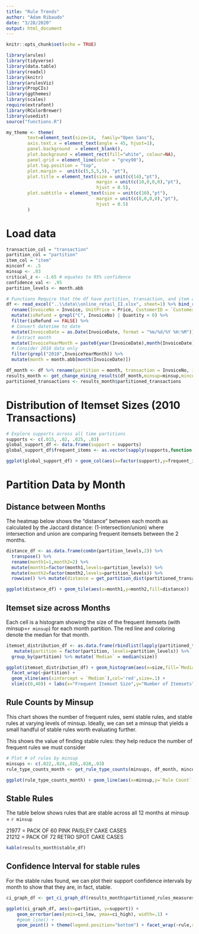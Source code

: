 ```yaml
---
title: "Rule Trends"
author: "Adam Ribaudo"
date: "3/28/2020"
output: html_document
---
```


```r
knitr::opts_chunk$set(echo = TRUE)

library(arules)
library(tidyverse)
library(data.table)
library(readxl)
library(knitr)
library(arulesViz)
library(PropCIs)
library(ggthemes)
library(scales)
require(extrafont)
library(RColorBrewer)
library(usedist)
source("functions.R")

my_theme <- theme(
        text=element_text(size=14,  family="Open Sans"),
        axis.text.x = element_text(angle = 45, hjust=1),
        panel.background  = element_blank(),
        plot.background = element_rect(fill="white", colour=NA),
        panel.grid = element_line(color = "grey90"),
        plot.tag.position = "top",
        plot.margin =  unit(c(5,5,5,5), "pt"),
        plot.title = element_text(size = unit(c(14),"pt"),
                                  margin = unit(c(10,0,0,0),"pt"),
                                  hjust = 0.5),
        plot.subtitle = element_text(size = unit(c(10),"pt"),
                                  margin = unit(c(8,0,0,0),"pt"),
                                  hjust = 0.5)
        ) 
```

# Load data

```r
transaction_col = "transaction"
partition_col = "partition"
item_col = "item"
minconf <- .5
minsup <- .03
critical_z <- -1.65 # equates to 95% confidence
confidence_val <- .95
partition_levels <- month.abb

# Functions Require that the df have partition, transaction, and item as columns and that the parameters above are set
df <- read_excel("..\\data\\online_retail_II.xlsx", sheet=1) %>% bind_rows(read_excel("..\\data\\online_retail_II.xlsx", sheet=2)) %>%
  rename(InvoiceNo = Invoice, UnitPrice = Price, CustomerID = `Customer ID`) %>%
  mutate(isRefund = grepl("C", InvoiceNo) | Quantity < 0) %>%
  filter(isRefund == FALSE) %>%
  # Convert datetime to date
  mutate(InvoiceDate = as.Date(InvoiceDate, format = "%m/%d/%Y %H:%M")) %>%
  # Extract month
  mutate(InvoiceYearMonth = paste0(year(InvoiceDate),month(InvoiceDate))) %>%
  # Consider 2010 data only
  filter(grepl("2010",InvoiceYearMonth)) %>%
  mutate(month = month.abb[month(InvoiceDate)])

df_month <- df %>% rename(partition = month, transaction = InvoiceNo, item = StockCode)
results_month <- get_change_mining_results(df_month,minsup=minsup,minconf=minconf,confidence_val=.95)
partitioned_transactions <- results_month$partitioned_transactions

```

# Distribution of Itemset Sizes (2010 Transactions)

```r
# Explore supports across all time partitions
supports <- c(.015, .02, .025, .03)
global_support_df <- data.frame(support = supports)
global_support_df$frequent_items <- as.vector(sapply(supports,function(x)length(eclat(get_transactions_from_df(df_month), parameter = list(supp = x, minlen=1), control=list(verbose=F)))))

ggplot(global_support_df) + geom_col(aes(x=factor(support),y=frequent_items)) + labs(y="Frequent Itemsets",x="Support",title="Number of Frequent Itemsets by Min Support") + my_theme

```

# Partition Data by Month

## Distance between Months

The heatmap below shows the "distance" between each month as calculated by the Jaccard distance: (1-intersection/union) where intersection and union are comparing frequent itemsets between the 2 months.

```r
distance_df <- as.data.frame(combn(partition_levels,2)) %>% 
  transpose() %>% 
  rename(month1=1,month2=2) %>% 
  mutate(month1=factor(month1,levels=partition_levels)) %>%
  mutate(month2=factor(month2,levels=partition_levels)) %>%
  rowwise() %>% mutate(distance = get_partition_dist(partitioned_transactions[[month1]],partitioned_transactions[[month2]],minsup=.03))

ggplot(distance_df) + geom_tile(aes(x=month1,y=month2,fill=distance))

```

## Itemset size across Months

Each cell is a histogram showing the size of the frequent itemsets (with minsup=`r minsup`) for each month partition. The red line and coloring denote the median for that month. 

```r

itemset_distribution_df <- as.data.frame(rbindlist(lapply(partitioned_transactions, function(x)data.frame(size=size(x))),fill=T,idcol=T)) %>% rename(partition = .id) %>%
   mutate(partition = factor(partition, levels=partition_levels)) %>%
  group_by(partition) %>% mutate(`Median` = median(size))

ggplot(itemset_distribution_df) + geom_histogram(aes(x=size,fill=`Median`),bins=10) + 
  facet_wrap(~partition) + 
  geom_vline(aes(xintercept = `Median`),col='red',size=.1) +
  xlim(c(0,40)) + labs(x="Frequent Itemset Size",y="Number of Itemsets",title="Frequent Itemset Size Distribution by Month") + my_theme
```

## Rule Counts by Minsup

This chart shows the number of frequent rules, semi stable rules, and stable rules at varying levels of minsup. Ideally, we can set a minsup that yields a small handful of stable rules worth evaluating further.

This shows the value of finding stable rules: they help reduce the number of frequent rules we must consider

```r
# Plot # of rules by minsup
minsups <- c(.022,.024,.026,.028,.03)
rule_type_counts_month <- get_rule_type_counts(minsups, df_month, minconf, confidence_val)

ggplot(rule_type_counts_month) + geom_line(aes(x=minsup,y=`Rule Count`,color=`Rule Type`)) + labs(title="Rule Count as Minsup Increases, by Rule Type", subtitle="Month Partition") + my_theme

```

## Stable Rules

The table below shows rules that are stable across all 12 months at minsup = `r minsup`  

21977 = PACK OF 60 PINK PAISLEY CAKE CASES  
21212 = PACK OF 72 RETRO SPOT CAKE CASES

```r
kable(results_month$stable_df)
```

## Confidence Interval for stable rules

For the stable rules found, we can plot their support confidence intervals by month to show that they are, in fact, stable.

```r
ci_graph_df <- get_ci_graph_df(results_month$partitioned_rules_measures_df, results_month$stable_df, confidence_val, partition_levels)

ggplot(ci_graph_df, aes(x=partition, y=support)) + 
    geom_errorbar(aes(ymin=ci_low, ymax=ci_high), width=.1) +
    #geom_line() +
    geom_point() + theme(legend.position="bottom") + facet_wrap(~rule,strip.position="top",nrow=2) + my_theme
```




